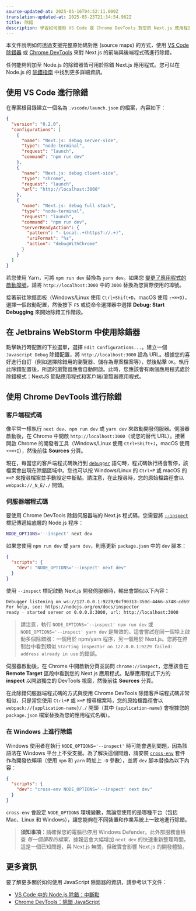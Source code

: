 ```yaml
---
source-updated-at: 2025-05-16T04:52:11.000Z
translation-updated-at: 2025-05-25T21:34:54.962Z
title: 除錯
description: 學習如何使用 VS Code 或 Chrome DevTools 對您的 Next.js 應用程式進行除錯。
---
```


本文件說明如何透過支援完整原始碼對應 (source maps) 的方式，使用 [VS Code 除錯器](https://code.visualstudio.com/docs/editor/debugging) 或 [Chrome DevTools](https://developers.google.com/web/tools/chrome-devtools) 來對 Next.js 的前端與後端程式碼進行除錯。

任何能夠附加至 Node.js 的除錯器皆可用於除錯 Next.js 應用程式。您可以在 Node.js 的 [除錯指南](https://nodejs.org/en/docs/guides/debugging-getting-started/) 中找到更多詳細資訊。

## 使用 VS Code 進行除錯

在專案根目錄建立一個名為 `.vscode/launch.json` 的檔案，內容如下：

```json filename="launch.json"
{
  "version": "0.2.0",
  "configurations": [
    {
      "name": "Next.js: debug server-side",
      "type": "node-terminal",
      "request": "launch",
      "command": "npm run dev"
    },
    {
      "name": "Next.js: debug client-side",
      "type": "chrome",
      "request": "launch",
      "url": "http://localhost:3000"
    },
    {
      "name": "Next.js: debug full stack",
      "type": "node-terminal",
      "request": "launch",
      "command": "npm run dev",
      "serverReadyAction": {
        "pattern": "- Local:.+(https?://.+)",
        "uriFormat": "%s",
        "action": "debugWithChrome"
      }
    }
  ]
}
```

若您使用 Yarn，可將 `npm run dev` 替換為 `yarn dev`。如果您 [變更了應用程式的啟動埠號](/docs/pages/api-reference/next-cli#development)，請將 `http://localhost:3000` 中的 `3000` 替換為您實際使用的埠號。

接著前往除錯面板（Windows/Linux 使用 `Ctrl+Shift+D`，macOS 使用 `⇧+⌘+D`），選擇一個啟動配置，然後按下 `F5` 或從命令選擇器中選擇 **Debug: Start Debugging** 來開始除錯工作階段。

## 在 Jetbrains WebStorm 中使用除錯器

點擊執行時配置的下拉選單，選擇 `Edit Configurations...`。建立一個 `Javascript Debug` 除錯配置，將 `http://localhost:3000` 設為 URL。根據您的喜好進行自訂（例如選擇除錯用的瀏覽器、儲存為專案檔案等），然後點擊 `OK`。執行此除錯配置後，所選的瀏覽器應會自動開啟。此時，您應該會有兩個應用程式處於除錯模式：NextJS 節點應用程式和客戶端/瀏覽器應用程式。

## 使用 Chrome DevTools 進行除錯

### 客戶端程式碼

像平常一樣執行 `next dev`、`npm run dev` 或 `yarn dev` 來啟動開發伺服器。伺服器啟動後，在 Chrome 中開啟 `http://localhost:3000`（或您的替代 URL）。接著開啟 Chrome 的開發者工具（Windows/Linux 使用 `Ctrl+Shift+J`，macOS 使用 `⌥+⌘+I`），然後前往 **Sources** 分頁。

現在，每當您的客戶端程式碼執行到 [`debugger`](https://developer.mozilla.org/docs/Web/JavaScript/Reference/Statements/debugger) 語句時，程式碼執行將會暫停，該檔案會出現在除錯區域中。您也可以按 Windows/Linux 的 `Ctrl+P` 或 macOS 的 `⌘+P` 來搜尋檔案並手動設定中斷點。請注意，在此搜尋時，您的原始檔路徑會以 `webpack://_N_E/./` 開頭。

### 伺服器端程式碼

要使用 Chrome DevTools 除錯伺服器端的 Next.js 程式碼，您需要將 [`--inspect`](https://nodejs.org/api/cli.html#cli_inspect_host_port) 標記傳遞給底層的 Node.js 程序：

```bash filename="Terminal"
NODE_OPTIONS='--inspect' next dev
```

如果您使用 `npm run dev` 或 `yarn dev`，則應更新 `package.json` 中的 `dev` 腳本：

```json filename="package.json"
{
  "scripts": {
    "dev": "NODE_OPTIONS='--inspect' next dev"
  }
}
```

使用 `--inspect` 標記啟動 Next.js 開發伺服器時，輸出會類似以下內容：

```bash filename="Terminal"
Debugger listening on ws://127.0.0.1:9229/0cf90313-350d-4466-a748-cd60f4e47c95
For help, see: https://nodejs.org/en/docs/inspector
ready - started server on 0.0.0.0:3000, url: http://localhost:3000
```

> 請注意，執行 `NODE_OPTIONS='--inspect' npm run dev` 或 `NODE_OPTIONS='--inspect' yarn dev` 是無效的。這會嘗試在同一個埠上啟動多個除錯器：一個用於 npm/yarn 程序，另一個用於 Next.js。您將在控制台中看到類似 `Starting inspector on 127.0.0.1:9229 failed: address already in use` 的錯誤。

伺服器啟動後，在 Chrome 中開啟新分頁並訪問 `chrome://inspect`，您應該會在 **Remote Target** 區段中看到您的 Next.js 應用程式。點擊應用程式下方的 **inspect** 以開啟獨立的 DevTools 視窗，然後前往 **Sources** 分頁。

在此除錯伺服器端程式碼的方式與使用 Chrome DevTools 除錯客戶端程式碼非常相似，只是當您使用 `Ctrl+P` 或 `⌘+P` 搜尋檔案時，您的原始檔路徑會以 `webpack://{application-name}/./` 開頭（其中 `{application-name}` 會根據您的 `package.json` 檔案替換為您的應用程式名稱）。

### 在 Windows 上進行除錯

Windows 使用者在執行 `NODE_OPTIONS='--inspect'` 時可能會遇到問題，因為該語法在 Windows 平台上不受支援。為了解決這個問題，請安裝 [`cross-env`](https://www.npmjs.com/package/cross-env) 套件作為開發依賴項（使用 `npm` 和 `yarn` 時加上 `-D` 參數），並將 `dev` 腳本替換為以下內容：

```json filename="package.json"
{
  "scripts": {
    "dev": "cross-env NODE_OPTIONS='--inspect' next dev"
  }
}
```

`cross-env` 會設定 `NODE_OPTIONS` 環境變數，無論您使用的是哪種平台（包括 Mac、Linux 和 Windows），讓您能夠在不同裝置和作業系統上一致地進行除錯。

> **須知事項**：請確保您的電腦已停用 Windows Defender。此外部服務會檢查 _每一個讀取的檔案_，據報這會大幅增加 `next dev` 的快速重新整理時間。這是一個已知問題，與 Next.js 無關，但確實會影響 Next.js 的開發體驗。

## 更多資訊

要了解更多關於如何使用 JavaScript 除錯器的資訊，請參考以下文件：

- [VS Code 中的 Node.js 除錯：中斷點](https://code.visualstudio.com/docs/nodejs/nodejs-debugging#_breakpoints)
- [Chrome DevTools：除錯 JavaScript](https://developers.google.com/web/tools/chrome-devtools/javascript)